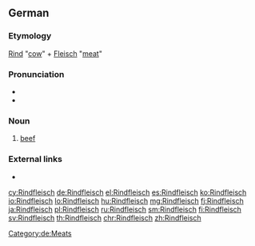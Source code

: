 {{wikipedia|lang=de}}
==German==

===Etymology===
[[Rind]] "[[cow]]" + [[Fleisch]] "[[meat]]"

===Pronunciation===
* {{IPA|/ˈʀɪntflaɪ̯ʃ/|lang=de}}
* {{audio|De-Rindfleisch.ogg|audio|lang=de}}

===Noun===
{{de-noun|n|Rindfleischs|-}}
# [[beef]]
===External links===
* {{R:Duden}}

[[Category:de:Meats]]

[[cy:Rindfleisch]]
[[de:Rindfleisch]]
[[el:Rindfleisch]]
[[es:Rindfleisch]]
[[ko:Rindfleisch]]
[[io:Rindfleisch]]
[[lo:Rindfleisch]]
[[hu:Rindfleisch]]
[[mg:Rindfleisch]]
[[fj:Rindfleisch]]
[[ja:Rindfleisch]]
[[pl:Rindfleisch]]
[[ru:Rindfleisch]]
[[sm:Rindfleisch]]
[[fi:Rindfleisch]]
[[sv:Rindfleisch]]
[[th:Rindfleisch]]
[[chr:Rindfleisch]]
[[zh:Rindfleisch]]